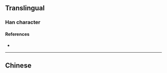 {{also|廩|稟}}
{{character info}}
==Translingual==

===Han character===
{{Han char|rn=53|rad=广|as=13|sn=16|four=|canj=IYWF|ids=⿸广禀}}

====References====
* {{Han ref|kx=0351.231|hdz=20905.150|uh=5EEA|ud=24298}}

----

==Chinese==
{{zh-see|廩}}